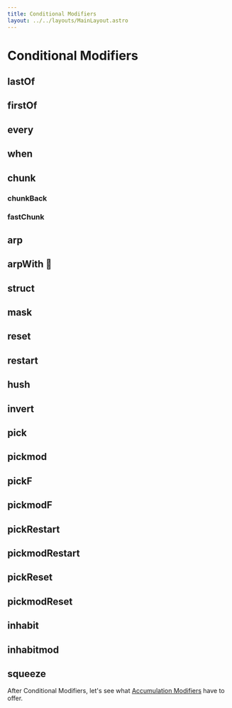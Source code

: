 ```yaml
---
title: Conditional Modifiers
layout: ../../layouts/MainLayout.astro
---
```



# Conditional Modifiers

## lastOf

<JsDoc client:idle name="Pattern.lastOf" h={0} />

## firstOf

<JsDoc client:idle name="Pattern.firstOf" h={0} />

## every

<JsDoc client:idle name="Pattern.every" h={0} />

## when

<JsDoc client:idle name="Pattern.when" h={0} />

## chunk

<JsDoc client:idle name="Pattern.chunk" h={0} />

### chunkBack

<JsDoc client:idle name="Pattern.chunkBack" h={0} />

### fastChunk

<JsDoc client:idle name="Pattern.fastChunk" h={0} />

## arp

<JsDoc client:idle name="Pattern#arp" h={0} />

## arpWith 🧪

<JsDoc client:idle name="Pattern#arpWith" h={0} />

## struct

<JsDoc client:idle name="Pattern#struct" h={0} />

## mask

<JsDoc client:idle name="Pattern#mask" h={0} />

## reset

<JsDoc client:idle name="Pattern#reset" h={0} />

## restart

<JsDoc client:idle name="Pattern#restart" h={0} />

## hush

<JsDoc client:idle name="hush" h={0} />

## invert

<JsDoc client:idle name="invert" h={0} />

## pick

<JsDoc client:idle name="pick" h={0} />

## pickmod

<JsDoc client:idle name="pickmod" h={0} />

## pickF

<JsDoc client:idle name="pickF" h={0} />

## pickmodF

<JsDoc client:idle name="pickmodF" h={0} />

## pickRestart

<JsDoc client:idle name="pickRestart" h={0} />

## pickmodRestart

<JsDoc client:idle name="pickmodRestart" h={0} />

## pickReset

<JsDoc client:idle name="pickReset" h={0} />

## pickmodReset

<JsDoc client:idle name="pickmodReset" h={0} />

## inhabit

<JsDoc client:idle name="inhabit" h={0} />

## inhabitmod

<JsDoc client:idle name="inhabitmod" h={0} />

## squeeze

<JsDoc client:idle name="squeeze" h={0} />

After Conditional Modifiers, let's see what [Accumulation Modifiers](/learn/accumulation) have to offer.
